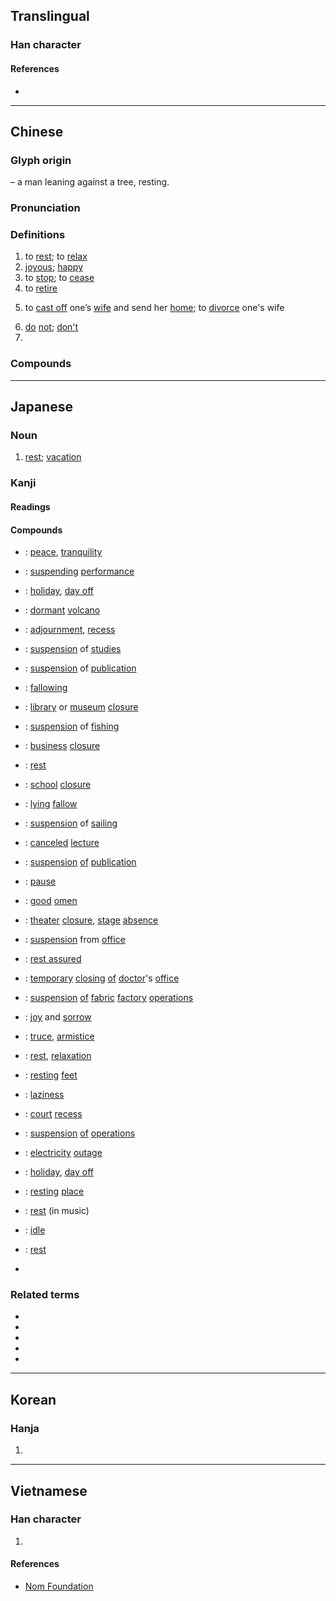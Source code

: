 {{also|体}}
{{character info/new}}
==Translingual==
{{stroke order|strokes=6}}

===Han character===
{{Han char|rn=9|rad=人|as=04|sn=6|four=24290|canj=OD|ids=⿰亻木}}

====References====
* {{Han ref|kx=0096.020|dkj=00440|dj=0203.020|hdz=10117.180|uh=4F11|ud=20241|bh=A5F0|bd=42480}}

----

==Chinese==
{{zh-forms}}

===Glyph origin===
{{Han etym}}
{{Han compound|人|t1=man|木|t2=tree|ls=ic}} – a man leaning against a tree, resting.

===Pronunciation===
{{zh-pron
|m=xiū
|c=jau1
|h=pfs=hiû
|mn=hiu
|mn-t=hiun1/hiu1
|w=
|mc=y
|oc=y
|ma=
|cat=v,a,intj,pn
}}

===Definitions===
{{zh-hanzi}}

# to [[rest]]; to [[relax]]
# [[joyous]]; [[happy]]
# to [[stop]]; to [[cease]]
# to [[retire]]
# {{lb|zh|historical}} to [[cast off]] one’s [[wife]] and send her [[home]]; to [[divorce]] one's wife
# [[do]] [[not]]; [[don't]]
# {{surname|lang=zh}}

===Compounds===
{{zh-der|休息|不休|不眠不休|不肯干休|不能自休|中休|乞休|休休|休假|休克|休兵|休刊|休命|休咎|休士頓市|休妻|休嫌|休學|休屠|休崙湖|休市|休徵|休怪|休息室|休想|休憩|休戚|休戚相關|休戚與共|休戰|休提|休明|休暇|休書|休會|休業|休業式|休歇|休止|休止符|休沐|休火山|休烈|休牛放馬|休牛散馬|休牛歸馬|休眠|休眠期|休眠火山|休管|休耕|休職|休致|休診|休閒|休閒活動|休離|休養|休養生息|何休|便休|公休|刺刺不休|勒休|同休共戚|呶呶不休|善罷干休|善罷甘休|喋喋不休|天休|奪休|官休|干休|意休不休|按甲休兵|旬休|更休|棘棘不休|欲語還休|欲說還休|歸休|無了無休|無疆之休|無盡無休|燠休|甘休|病休|皮日休|萬事皆休|紹休聖緒|絮絮不休|罷休|耶律休哥|至死方休|與國同休|與民休息|解甲休兵|解甲休士|討休|話休絮煩|誓不甘休|貫休|買休|買休賣休|輪休|退休|退休金|長休告|長休飯|雖休勿休|離休|風休冰解}}

----

==Japanese==
{{ja-see-also|休する}}

===Noun===
{{ja-noun|きゅう}}

# [[rest]]; [[vacation]]

===Kanji===
{{ja-kanji|grade=1|rs=人04}}

====Readings====
{{ja-readings
|goon=く
|kanon=きゅう<きう
|kun=やす-まる, やす-む, やす-める, いこ-う<いこ-ふ, や-む
|nanori=やすみ
}}

====Compounds====
{{der-top|Compounds containing {{lang|ja|休}}}}
* {{ja-r|休%意|きゅう%い}}: [[peace]], [[tranquility]]
* {{ja-r|休%演|きゅう%えん}}: [[suspending]] [[performance]]
* {{ja-r|休%暇|きゅう%か}}: [[holiday]], [[day off]]
* {{ja-r|休%火%山|きゅう%か%ざん}}: [[dormant]] [[volcano]]
* {{ja-r|休%会|きゅう%かい}}: [[adjournment]], [[recess]]
* {{ja-r|休%学|きゅう%がく}}: [[suspension]] of [[studies]]
* {{ja-r|休%刊|きゅう%かん}}: [[suspension]] of [[publication]]
* {{ja-r|休%閑|きゅう%かん}}: [[fallowing]]
* {{ja-r|休%館|きゅう%かん}}: [[library]] or [[museum]] [[closure]]
* {{ja-r|休%漁|きゅう%りょう}}: [[suspension]] of [[fishing]]
* {{ja-r|休%業|きゅう%ぎょう}}: [[business]] [[closure]]
* {{ja-r|休%憩|きゅう%けい}}: [[rest]]
* {{ja-r|休%校|きゅう%こう}}: [[school]] [[closure]]
* {{ja-r|休%耕|きゅう%こう}}: [[lying]] [[fallow]]
* {{ja-r|休%航|きゅう%こう}}: [[suspension]] of [[sailing]]
* {{ja-r|休%講|きゅう%こう}}: [[canceled]] [[lecture]]
* {{ja-r|休%載|きゅう%さい}}: [[suspension]] [[of]] [[publication]]
* {{ja-r|休%止|きゅう%し}}: [[pause]]
* {{ja-r|休%祥|きゅう%しょう}}: [[good]] [[omen]]
{{mid2}}
* {{ja-r|休%場|きゅう%じょう}}: [[theater]] [[closure]], [[stage]] [[absence]]
* {{ja-r|休%職|きゅう%しょく}}: [[suspension]] from [[office]]
* {{ja-r|休%心|きゅう%しん}}: [[rest assured]]
* {{ja-r|休%診|きゅう%しん}}: [[temporary]] [[closing]] [[of]] [[doctor]]'s [[office]]
* {{ja-r|休%錘|きゅう%すい}}: [[suspension]] [[of]] [[fabric]] [[factory]] [[operations]]
* {{ja-r|休%戚|きゅう%せき}}: [[joy]] and [[sorrow]]
* {{ja-r|休%戦|きゅう%せん}}: [[truce]], [[armistice]]
* {{ja-r|休%息|きゅう%そく}}: [[rest]], [[relaxation]]
* {{ja-r|足%休|あしや%すめ}}: [[resting]] [[feet]]
* {{ja-r|休%怠|きゅう%たい}}: [[laziness]]
* {{ja-r|休%廷|きゅう%てい}}: [[court]] [[recess]]
* {{ja-r|休%転|きゅう%てん}}: [[suspension]] [[of]] [[operations]]
* {{ja-r|休%電|きゅう%でん}}: [[electricity]] [[outage]]
* {{ja-r|休%日|きゅう%じつ}}: [[holiday]], [[day off]]
* {{ja-r|休%泊%所|きゅう%はく%じょ}}: [[resting]] [[place]]
* {{ja-r|休%符|きゅう%ふ}}: [[rest]] (in music)
* {{ja-r|休%眠|きゅう%みん}}: [[idle]]
* {{ja-r|休%養|きゅう%よう}}: [[rest]]
* {{ja-r|運%休|うん%きゅう}}
{{der-bottom}}

===Related terms===
* {{l|ja|休ませる}}
* {{l|ja|休まる}}
* {{l|ja|休み}}
* {{l|ja|休める}}
* {{l|ja|休らう}}

----

==Korean==

===Hanja===
{{ko-hanja|hangeul=휴|eumhun=쉴|rv=hyu|mr=hyu}}

# {{defn|lang=ko|sort=人04}}

----

==Vietnamese==

===Han character===
{{vi-hantu|[[hưu]], [[hầu]], [[hươu]]|rs=人04}}

# {{defn|lang=vi|sort=人04}}

====References====
* [http://nomfoundation.org/common/nom_details.php?codepoint=4f11 Nom Foundation]